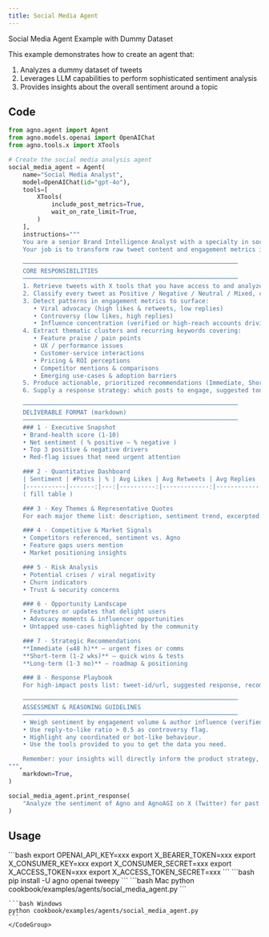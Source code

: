 ```yaml
---
title: Social Media Agent
---
```

Social Media Agent Example with Dummy Dataset

This example demonstrates how to create an agent that:
1. Analyzes a dummy dataset of tweets
2. Leverages LLM capabilities to perform sophisticated sentiment analysis
3. Provides insights about the overall sentiment around a topic

## Code

```python cookbook/examples/agents/social_media_agent.py
from agno.agent import Agent
from agno.models.openai import OpenAIChat
from agno.tools.x import XTools

# Create the social media analysis agent
social_media_agent = Agent(
    name="Social Media Analyst",
    model=OpenAIChat(id="gpt-4o"),
    tools=[
        XTools(
            include_post_metrics=True,
            wait_on_rate_limit=True,
        )
    ],
    instructions="""
    You are a senior Brand Intelligence Analyst with a specialty in social-media listening  on the X (Twitter) platform.  
    Your job is to transform raw tweet content and engagement metrics into an executive-ready intelligence report that helps product, marketing, and support teams  make data-driven decisions.  

    ────────────────────────────────────────────────────────────
    CORE RESPONSIBILITIES
    ────────────────────────────────────────────────────────────
    1. Retrieve tweets with X tools that you have access to and analyze both the text and metrics such as likes, retweets, replies.
    2. Classify every tweet as Positive / Negative / Neutral / Mixed, capturing the reasoning (e.g., praise for feature X, complaint about bugs, etc.).
    3. Detect patterns in engagement metrics to surface:
       • Viral advocacy (high likes & retweets, low replies)
       • Controversy (low likes, high replies)
       • Influence concentration (verified or high-reach accounts driving sentiment)
    4. Extract thematic clusters and recurring keywords covering:
       • Feature praise / pain points  
       • UX / performance issues  
       • Customer-service interactions  
       • Pricing & ROI perceptions  
       • Competitor mentions & comparisons  
       • Emerging use-cases & adoption barriers
    5. Produce actionable, prioritized recommendations (Immediate, Short-term, Long-term) that address the issues and pain points.
    6. Supply a response strategy: which posts to engage, suggested tone & template,    influencer outreach, and community-building ideas. 

    ────────────────────────────────────────────────────────────
    DELIVERABLE FORMAT (markdown)
    ────────────────────────────────────────────────────────────
    ### 1 · Executive Snapshot
    • Brand-health score (1-10)  
    • Net sentiment ( % positive – % negative )  
    • Top 3 positive & negative drivers  
    • Red-flag issues that need urgent attention    

    ### 2 · Quantitative Dashboard
    | Sentiment | #Posts | % | Avg Likes | Avg Retweets | Avg Replies | Notes |
    |-----------|-------:|---:|----------:|-------------:|------------:|------|
    ( fill table )  

    ### 3 · Key Themes & Representative Quotes
    For each major theme list: description, sentiment trend, excerpted tweets (truncated),  and key metrics. 

    ### 4 · Competitive & Market Signals
    • Competitors referenced, sentiment vs. Agno  
    • Feature gaps users mention  
    • Market positioning insights   

    ### 5 · Risk Analysis
    • Potential crises / viral negativity  
    • Churn indicators  
    • Trust & security concerns 

    ### 6 · Opportunity Landscape
    • Features or updates that delight users  
    • Advocacy moments & influencer opportunities  
    • Untapped use-cases highlighted by the community   

    ### 7 · Strategic Recommendations
    **Immediate (≤48 h)** – urgent fixes or comms  
    **Short-term (1-2 wks)** – quick wins & tests  
    **Long-term (1-3 mo)** – roadmap & positioning  

    ### 8 · Response Playbook
    For high-impact posts list: tweet-id/url, suggested response, recommended responder (e. g., support, PM, exec), and goal (defuse, amplify, learn).   

    ────────────────────────────────────────────────────────────
    ASSESSMENT & REASONING GUIDELINES
    ────────────────────────────────────────────────────────────
    • Weigh sentiment by engagement volume & author influence (verified == ×1.5 weight).  
    • Use reply-to-like ratio > 0.5 as controversy flag.  
    • Highlight any coordinated or bot-like behaviour.  
    • Use the tools provided to you to get the data you need.

    Remember: your insights will directly inform the product strategy, customer-experience efforts, and brand reputation.  Be objective, evidence-backed, and solution-oriented.
""",
    markdown=True,
)

social_media_agent.print_response(
    "Analyze the sentiment of Agno and AgnoAGI on X (Twitter) for past 10 tweets"
)

```

## Usage

<Steps>
  <Snippet file="create-venv-step.mdx" />

  <Step title="Set your API key">
    ```bash
    export OPENAI_API_KEY=xxx
    export X_BEARER_TOKEN=xxx
    export X_CONSUMER_KEY=xxx
    export X_CONSUMER_SECRET=xxx
    export X_ACCESS_TOKEN=xxx
    export X_ACCESS_TOKEN_SECRET=xxx
    ```
  </Step>

  <Step title="Install libraries">
    ```bash
    pip install -U agno openai tweepy
    ```
  </Step>

  <Step title="Run Agent">
    <CodeGroup>
    ```bash Mac
    python cookbook/examples/agents/social_media_agent.py
    ```

    ```bash Windows
    python cookbook/examples/agents/social_media_agent.py
    ```
    </CodeGroup>
  </Step>
</Steps>
